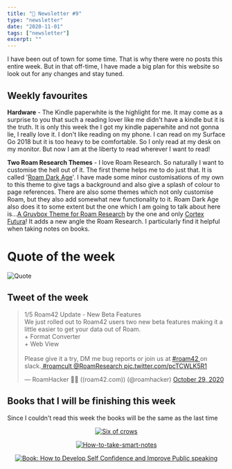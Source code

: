 ```yaml
---
title: "📧 Newsletter #9"
type: "newsletter"
date: "2020-11-01"
tags: ["newsletter"]
excerpt: ""
---
```


I have been out of town for some time. That is why there were no posts this entire week. But in that off-time, I have made a big plan for this website so look out for any changes and stay tuned.

## Weekly favourites

**Hardware** - The Kindle paperwhite is the highlight for me. It may come as a surprise to you that such a reading lover like me didn't have a kindle but it is the truth. It is only this week the I got my kindle paperwhite and not gonna lie, I really love it. I don't like reading on my phone. I can read on my Surface Go 2018 but it is too heavy to be comfortable. So I only read at my desk on my monitor. But now I am at the liberty to read wherever I want to read!

**Two Roam Research Themes** - I love Roam Research. So naturally I want to customise the hell out of it. The first theme helps me to do just that. It is called '[Roam Dark Age](https://github.com/shodty/Roam_Dark_Age)'. I have made some minor customisations of my own to this theme to give tags a background and also give a splash of colour to page references. There are also some themes which not only customise Roam, but they also add somewhat new functionality to it. Roam Dark Age also does it to some extent but the one which I am going to talk about here is...[A Gruvbox Theme for Roam Research](https://www.cortexfutura.com/blog/gruvbox-theme/) by the one and only [Cortex Futura](https://www.cortexfutura.com/)! It adds a new angle the Roam Research. I particularly find it helpful when taking notes on books.

# Quote of the week

![Quote](../images/quotes/Quote-5.png)

## Tweet of the week

<blockquote className="twitter-tweet" data-dnt="true">
  <p lang="en" dir="ltr">
    1/5 Roam42 Update - New Beta Features
    <br />
    We just rolled out to Roam42 users two new beta features making it a little
    easier to get your data out of Roam.
    <br />+ Format Converter
    <br />+ Web View
    <br />
    <br />
    Please give it a try, DM me bug reports or join us at <a href="https://twitter.com/hashtag/roam42?src=hash&amp;ref_src=twsrc%5Etfw">
      #roam42
    </a> on slack.<a href="https://twitter.com/hashtag/roamcult?src=hash&amp;ref_src=twsrc%5Etfw">
      #roamcult
    </a> <a href="https://twitter.com/RoamResearch?ref_src=twsrc%5Etfw">
      @RoamResearch
    </a> <a href="https://t.co/pcTCWLK5R1">pic.twitter.com/pcTCWLK5R1</a>
  </p>
  &mdash; RoamHacker 👨‍🔧 ((roam42.com)) (@roamhacker)
  <a href="https://twitter.com/roamhacker/status/1321927815051313158?ref_src=twsrc%5Etfw">
    October 29, 2020
  </a>
</blockquote>

## Books that I will be finishing this week

Since I couldn't read this week the books will be the same as the last time

<center>


[![Six of crows](../images/contentImages/six-of-crows.jpg)](https://www.amazon.com/Six-Crows-Leigh-Bardugo-ebook/dp/B00UG9LC4I/ref=tmm_kin_swatch_0?_encoding=UTF8&qid=1605342185&sr=8-1)

[![How-to-take-smart-notes](../images/contentImages/how-to-take-smart-notes.jpg)](https://www.amazon.com/How-Take-Smart-Notes-Nonfiction-ebook/dp/B06WVYW33Y/ref=sr_1_1?dchild=1&keywords=How+to+take+smart+notes&qid=1605342282&sr=8-1)

[![Book: How to Develop Self Confidence and Improve Public speaking](../images/contentImages/develop-self-confidence-and-improve-public-speaking.png#width=325px;height=500px;)](https://www.amazon.com/Develop-Confidence-Improve-Public-Speaking-ebook/dp/B07LGF7V56/ref=sr_1_1?crid=LL8I7S2HP0XP&dchild=1&keywords=how+to+develop+self+confidence+and+improve+public+speaking&qid=1604839520&s=digital-text&sprefix=how+to+develop+%2Cdigital-text%2C423&sr=1-1)

</center>


